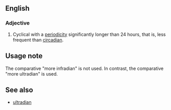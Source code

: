 ==English==
===Adjective===
{{en-adj|-}}

# Cyclical with a [[periodicity]] significantly longer than 24 hours, that is, less frequent than [[circadian]].

==Usage note==
The comparative "more infradian" is not used. In contrast, the comparative "more ultradian" is used.

==See also==
* [[ultradian]]